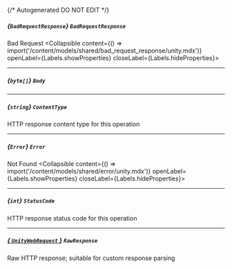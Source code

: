 {/* Autogenerated DO NOT EDIT  */}

##### *{`BadRequestResponse`}* `BadRequestResponse`
Bad Request
<Collapsible content={() => import('/content/models/shared/bad_request_response/unity.mdx')} openLabel={Labels.showProperties} closeLabel={Labels.hideProperties}>
</Collapsible>

---
##### *{`byte[]`}* `Body`

---
##### *{`string`}* `ContentType`
HTTP response content type for this operation

---
##### *{`Error`}* `Error`
Not Found
<Collapsible content={() => import('/content/models/shared/error/unity.mdx')} openLabel={Labels.showProperties} closeLabel={Labels.hideProperties}>
</Collapsible>

---
##### *{`int`}* `StatusCode`
HTTP response status code for this operation

---
##### [*{ `UnityWebRequest` }*](https://docs.unity3d.com/2021.3/Documentation/ScriptReference/Networking.UnityWebRequest.html) `RawResponse`
Raw HTTP response; suitable for custom response parsing


